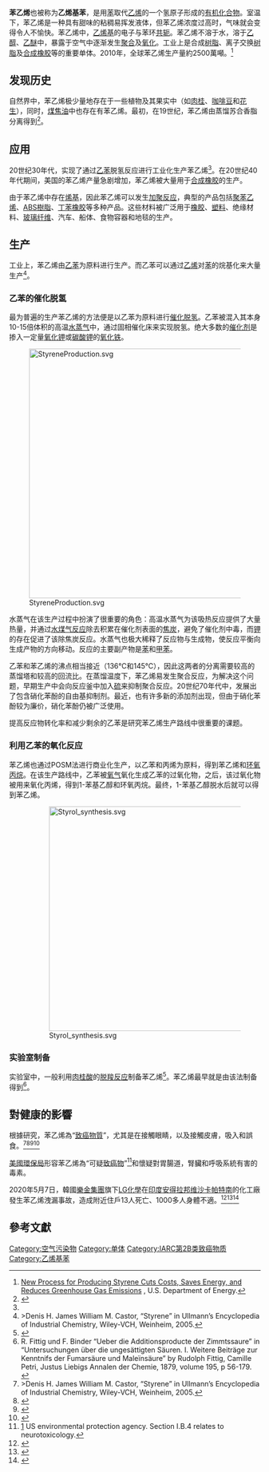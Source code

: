 {{Chembox
| Name = 苯乙烯
| ImageFileL1 = Styrene.svg
| ImageSizeL1 = 120px
| ImageFileR1 = Styrene3D.png
| ImageSizeR1 =120px
| ImageName = Styrene
| ImageFile2 = Styrene-3D-balls.png
| ImageFile3 = Sample of styrene (99.0%).jpg
| IUPACName = Phenylethene
| OtherNames = 乙烯基苯
| Section1 = {{Chembox Identifiers
| CASNo = 100-42-5
| CASNo_Ref = {{cascite|correct|CAS}}
|  SMILES  =  c1ccccc1C=C
|  RTECS  =  WL3675000
|  UNII_Ref  = {{fdacite|correct|FDA}}|  UNII  =  44LJ2U959V
|  ChemSpiderID_Ref  = {{chemspidercite|correct|chemspider}}|  ChemSpiderID  =  7220
|  ChEBI_Ref  = {{ebicite|correct|EBI}}|  ChEBI  =  27452
|  StdInChI_Ref  = {{stdinchicite|correct|chemspider}}|  StdInChI  =  1S/C8H8/c1-2-8-6-4-3-5-7-8/h2-7H,1H2
|  StdInChIKey_Ref  = {{stdinchicite|correct|chemspider}}|  StdInChIKey  =  PPBRXRYQALVLMV-UHFFFAOYSA-N
|  PubChem  =  7501
|  ChEMBL_Ref  = {{ebicite|correct|EBI}}|  ChEMBL  =  285235
|  KEGG_Ref  = {{keggcite|changed|kegg}}|  KEGG  =  C07083
}}
| Section2 = {{Chembox Properties
| Formula = C<sub>8</sub>H<sub>8</sub>
| MolarMass = 104.15
| Appearance = 无色油状液体
| Density = 0.909 g/cm3
| Solubility =< 1%
| MeltingPt = -30 ℃ (243.15 K)
| BoilingPt = 145 ℃ (418.15 K)
| Viscosity = 0.762 c[[泊_(单位)|P]]（68 ℉）
| RefractIndex = 1.5469
  }}
| Section3 = {{Chembox Structure
| Dipole = 0.13 [[德拜|D]]
  }}
| Section7 = {{Chembox Hazards
| ExternalMSDS = [http://www.jtbaker.com/msds/englishhtml/S6986.htm MSDS]
| MainHazards = 易燃，有毒
| FlashPt = 31 ℃
| RSPhrases = R: 10-36 S: 38-20-23
| NFPA-F = 3
| NFPA-H = 2
| NFPA-R = 2
| NFPA-O = ?
  }}
| Section8 = {{Chembox Other
| Function = 苯乙烯
| OtherFunctn = [[聚苯乙烯|聚苯乙烯]]<br/>[[芪|芪]]
| Function = [[芳香化合物|芳香化合物]]
| OtherFunctn = [[乙苯|乙苯]]}}
}}
'''苯乙烯'''也被称为'''乙烯基苯'''，是用[[苯|苯]]取代[[乙烯|乙烯]]的一个氢原子形成的[[有机化合物|有机化合物]]。室温下，苯乙烯是一种具有甜味的粘稠易挥发液体，但苯乙烯浓度过高时，气味就会变得令人不愉快。苯乙烯中，[[乙烯基|乙烯基]]的电子与苯环[[共轭效应|共轭]]。苯乙烯不溶于水，溶于[[乙醇|乙醇]]、[[乙醚|乙醚]]中，暴露于空气中逐渐发生[[聚合|聚合]]及[[氧化|氧化]]。工业上是合成[[树脂|树脂]]、离子交换[[树脂|树脂]]及[[合成橡胶|合成橡胶]]等的重要单体。2010年，全球苯乙烯生产量約2500萬噸。<ref name="DOE2010">[http://www1.eere.energy.gov/office_eere/pdfs/exelus_case_study.pdf New Process for Producing Styrene Cuts Costs, Saves Energy, and Reduces Greenhouse Gas Emissions] {{Wayback|url=http://www1.eere.energy.gov/office_eere/pdfs/exelus_case_study.pdf |date=20130421082549 }}, U.S. Department of Energy.</ref>

==发现历史==
自然界中，苯乙烯极少量地存在于一些植物及其果实中（如[[肉桂|肉桂]]、[[咖啡豆|咖啡豆]]和[[花生|花生]]），同时，[[煤焦油|煤焦油]]中也存在有苯乙烯。最初，在19世纪，苯乙烯由蒸馏苏合香脂分离得到<ref name="ullstyrene">{{citation | author=Denis H. James | author2=William M. Castor | contribution=Styrene | title=[[Ullmann's_Encyclopedia_of_Industrial_Chemistry|Ullmann's Encyclopedia of Industrial Chemistry]] | edition=7th | publisher=Wiley | year=2007 | page=1}}</ref>。

==应用==
20世纪30年代，实现了通过[[乙苯|乙苯]]脱氢反应进行工业化生产苯乙烯<ref name="ullstyrene" />。在20世纪40年代期间，美国的苯乙烯产量急剧增加，苯乙烯被大量用于[[合成橡胶|合成橡胶]]的生产。

由于苯乙烯中存在[[烯基|烯基]]，因此苯乙烯可以发生[[加聚反应|加聚反应]]，典型的产品包括[[聚苯乙烯|聚苯乙烯]]、[[ABS樹脂|ABS樹脂]]、[[丁苯橡胶|丁苯橡胶]]等多种产品。这些材料被广泛用于[[橡胶|橡胶]]、[[塑料|塑料]]、绝缘材料、[[玻璃纤维|玻璃纤维]]、汽车、船体、食物容器和地毯的生产。

==生产==
工业上，苯乙烯由[[乙苯|乙苯]]为原料进行生产。而乙苯可以通过[[乙烯|乙烯]]对[[苯|苯]]的烷基化来大量生产<ref name="Ullmann">>Denis H. James William M. Castor, “Styrene” in Ullmann’s Encyclopedia of Industrial Chemistry, Wiley-VCH, Weinheim, 2005.</ref>。

===乙苯的催化脱氢===
最为普遍的生产苯乙烯的方法便是以乙苯为原料进行[[催化脱氢|催化脱氢]]。乙苯被混入其本身10-15倍体积的高温[[水蒸气|水蒸气]]中，通过固相催化床来实现脱氢。绝大多数的[[催化剂|催化剂]]是掺入一定量[[氧化钾|氧化钾]]或[[碳酸钾|碳酸钾]]的[[氧化铁|氧化铁]]。

[[File:StyreneProduction.svg|500px]]

水蒸气在该生产过程中扮演了很重要的角色：高温水蒸气为该吸热反应提供了大量热量，并通过[[水煤气反应|水煤气反应]]除去积累在催化剂表面的[[焦炭|焦炭]]，避免了催化剂中毒，而[[钾|钾]]的存在促进了该除焦炭反应。水蒸气也极大稀释了反应物与生成物，使反应平衡向生成产物的方向移动。反应的主要副产物是[[苯|苯]]和[[甲苯|甲苯]]。

乙苯和苯乙烯的沸点相当接近（136℃和145℃），因此这两者的分离需要较高的蒸馏塔和较高的回流比。在蒸馏温度下，苯乙烯易发生聚合反应，为解决这个问题，早期生产中会向反应釜中加入[[硫|硫]]来抑制聚合反应。20世纪70年代中，发展出了包含硝化苯酚的自由基抑制剂。最近，也有许多新的添加剂出现，但由于硝化苯酚较为廉价，硝化苯酚仍被广泛使用。

提高反应物转化率和减少剩余的乙苯是研究苯乙烯生产路线中很重要的课题。

===利用乙苯的氧化反应===
苯乙烯也通过POSM法进行商业化生产，以乙苯和丙烯为原料，得到苯乙烯和[[环氧丙烷|环氧丙烷]]。在该生产路线中，乙苯被[[氧气|氧气]]氧化生成乙苯的过氧化物，之后，该过氧化物被用来氧化丙烯，得到1-苯基乙醇和环氧丙烷。最终，1-苯基乙醇脱水后就可以得到苯乙烯。
: [[File:Styrol_synthesis.svg|450px]]

===实验室制备===
实验室中，一般利用[[肉桂酸|肉桂酸]]的[[脱羧反应|脱羧反应]]制备苯乙烯<ref>{{OrgSynth | author = Abbott, T. W.; Johnson, J. R.| title = Phenylethylene (Styrene) | collvol = 1 | collvolpages = 440| year = 1941 | prep = CV1P0440}}</ref>。苯乙烯最早就是由该法制备得到<ref>R. Fittig und F. Binder “Ueber die Additionsproducte der Zimmtssaure” in “Untersuchungen über die ungesättigten Säuren. I. Weitere Beiträge zur Kenntnifs der Fumarsäure und Maleïnsäure” by Rudolph Fittig, Camille Petri, Justus Liebigs Annalen der Chemie, 1879, volume 195, p 56-179. {{Doi|10.1002/jlac.18791950103}}</ref>。

== 對健康的影響 ==
根據研究，苯乙烯為“[[致癌物質|致癌物質]]”，尤其是在接觸眼睛，以及接觸皮膚，吸入和誤食。<ref name="Ullmann">>Denis H. James William M. Castor, “Styrene” in Ullmann’s Encyclopedia of Industrial Chemistry, Wiley-VCH, Weinheim, 2005.</ref><ref>{{cite web |author=[[MSDS|MSDS]] |date=1 November 2010 |title=Material Safety Data Sheet Styrene (monomer) MSDS |url=http://www.sciencelab.com/msds.php?msdsId=9925112 |publisher=[[MSDS|MSDS]] |accessdate=2011-06-11 |archive-date=2011-08-07 |archive-url=https://web.archive.org/web/20110807203703/http://www.sciencelab.com/msds.php?msdsId=9925112 |dead-url=no }}</ref><ref>{{cite web |author=[[US_EPA|US EPA]] |title=OPPT Chemical Fact Sheets (Styrene) Fact Sheet: Support Document (CAS No. 100-42-5) |date=December 1994 |url=http://www.epa.gov/chemfact/styre-sd.pdf |publisher=[[US_EPA|US EPA]] |accessdate=2011-06-11 |archive-date=2010-12-24 |archive-url=https://web.archive.org/web/20101224191345/http://www.epa.gov/chemfact/styre-sd.pdf |dead-url=no }}</ref><ref>{{Cite web |url=http://www.atsdr.cdc.gov/tfacts53.pdf |title=存档副本 |accessdate=2014-03-30 |archive-date=2008-06-02 |archive-url=https://web.archive.org/web/20080602233207/http://www.atsdr.cdc.gov/tfacts53.pdf |dead-url=no }}</ref>

[[美國環保局|美國環保局]]形容苯乙烯為“可疑[[致癌物|致癌物]]”<ref>[http://www.epa.gov/iris/subst/0104.htm] {{Wayback|url=http://www.epa.gov/iris/subst/0104.htm |date=20090512191949 }} US environmental protection agency. Section I.B.4 relates to neurotoxicology.</ref>和懷疑對胃腸道，腎臟和呼吸系統有害的毒素。

2020年5月7日，韓國[[樂金集團|樂金集團]]旗下[[LG化學|LG化學]]在[[印度|印度]][[安得拉邦|安得拉邦]][[维沙卡帕特南|维沙卡帕特南]]的化工廠發生苯乙烯洩漏事故，造成附近住戶13人死亡、1000多人身體不適。<ref>{{Cite web|title=Gas Leak Kills 13, Injures Hundreds in Visakhapatnam, Andhra Pradesh|url=https://weather.com/en-IN/india/news/news/2020-05-07-gas-leak-kills-injures-thousands-visakhapatnam-andhra-pradesh|website=The Weather Channel|language=en-US|access-date=2020-05-08|archive-date=2020-05-13|archive-url=https://web.archive.org/web/20200513003759/https://weather.com/en-IN/india/news/news/2020-05-07-gas-leak-kills-injures-thousands-visakhapatnam-andhra-pradesh|dead-url=no}}</ref><ref>{{Cite web|title=Gas leak at LG Polymers plant in India leaves at least 13 people dead|url=https://www.cbsnews.com/news/india-gas-leak-lg-polymers-visakhapatnam-vizag-at-least-a-dozen-deaths-today-2020-05-07/|website=www.cbsnews.com|language=en-US|access-date=2020-05-08|archive-date=2020-05-10|archive-url=https://web.archive.org/web/20200510003443/https://www.cbsnews.com/news/india-gas-leak-lg-polymers-visakhapatnam-vizag-at-least-a-dozen-deaths-today-2020-05-07/|dead-url=no}}</ref><ref>{{Cite web|title=The Vizag gas leak is the most recent of human disasters with the potential to change our lives forever|url=https://www.businessinsider.in/india/news/these-are-the-worst-man-made-disasters-that-have-caused-pain-and-outrage/articleshow/75601519.cms|website=Business Insider|access-date=2020-05-08|archive-date=2020-05-11|archive-url=https://web.archive.org/web/20200511104406/https://www.businessinsider.in/india/news/these-are-the-worst-man-made-disasters-that-have-caused-pain-and-outrage/articleshow/75601519.cms|dead-url=no}}</ref>

==參考文獻==
{{Reflist}}

{{苯}}

{{Authority control}}
[[Category:空气污染物|Category:空气污染物]]
[[Category:单体|Category:单体]]
[[Category:IARC第2B类致癌物质|Category:IARC第2B类致癌物质]]
[[Category:乙烯基苯|Category:乙烯基苯]]